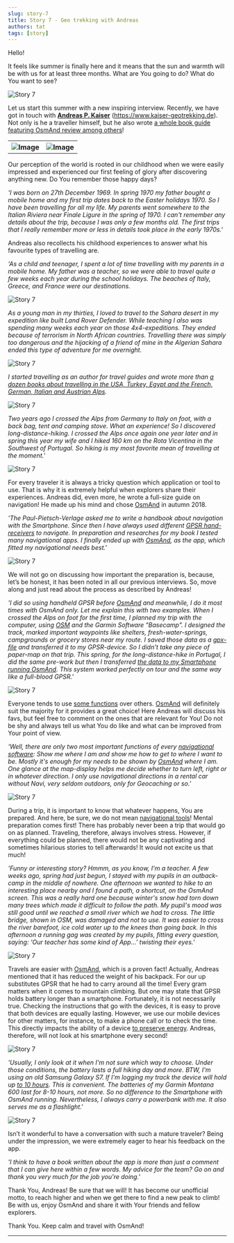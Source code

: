 ```yaml
---
slug: story-7
title: Story 7 - Geo trekking with Andreas
authors: tat
tags: [story]
---
```



Hello!

It feels like summer is finally here and it means that the sun and warmth will be with us for at least three months. What are You going to do? What do You want to see?

![Story 7](./2.jpg)

<!--truncate-->



Let us start this summer with a new inspiring interview. Recently, we have got in touch with <a href="https://www.kaiser-geotrekking.de/">**Andreas P. Kaiser**</a> (https://www.kaiser-geotrekking.de). Not only is he a traveller himself, but he also wrote <a href="https://www.kaiser-geotrekking.de/publikationen">a whole book guide featuring OsmAnd review among others</a>!

<table>
  <tr>
    <th><img src={require('./3.jpg').default} alt="Image"/></th>
    <th><img src={require('./1.jpg').default} alt="Image"/></th>
    </tr>
</table> 

Our perception of the world is rooted in our childhood when we were easily impressed and experienced our first feeling of glory after discovering anything new. Do You remember those happy days?

_'I was born on 27th December 1969. In spring 1970 my father bought a mobile home and my first trip dates back to the Easter holidays 1970. So I have been travelling for all my life. My parents went somewhere to the Italian Riviera near Finale Ligure in the spring of 1970. I can't remember any details about the trip, because I was only a few months old. The first trips that I really remember more or less in details took place in the early 1970s.'_

Andreas also recollects his childhood experiences to answer what his favourite types of travelling are.

_'As a child and teenager, I spent a lot of time travelling with my parents in a mobile home. My father was a teacher, so we were able to travel quite a few weeks each year during the school holidays. The beaches of Italy, Greece, and France were our destinations._

![Story 7](./12.jpg)

_As a young man in my thirties, I loved to travel to the Sahara desert in my expedition like built Land Rover Defender. While teaching I also was spending many weeks each year on those 4x4-expeditions. They ended because of terrorism in North African countries. Travelling there was simply too dangerous and the hijacking of a friend of mine in the Algerian Sahara ended this type of adventure for me overnight._

![Story 7](./4.jpg)

_I started travelling as an author for travel guides and wrote more than <a href="https://www.kaiser-geotrekking.de/publikationen">a dozen books about travelling in the USA, Turkey, Egypt and the French, German, Italian and Austrian Alps</a>._

![Story 7](./5.jpg)

_Two years ago I crossed the Alps from Germany to Italy on foot, with a back bag, tent and camping stove. What an experience! So I discovered long-distance-hiking. I crossed the Alps once again one year later and in spring this year my wife and I hiked 160 km on the Rota Vicentina in the Southwest of Portugal. So hiking is my most favorite mean of travelling at the moment.'_

![Story 7](./6.jpg)

For every traveler it is always a tricky question which application or tool to use. That is why it is extremely helpful when explorers share their experiences. Andreas did, even more, he wrote a full-size guide on navigation! He made up his mind and chose <a href="https://osmand.net/">OsmAnd</a> in autumn 2018.

_'The Paul-Pietsch-Verlage asked me to write a handbook about navigation with the Smartphone. Since then I have always used different <a href="https://en.wikipedia.org/wiki/GPS_navigation_device">GPSR hand-receivers</a> to navigate. In preparation and researches for my book I tested many navigational apps. I finally ended up with <a href="https://osmand.net/">OsmAnd</a>, as the app, which fitted my navigational needs best.'_

![Story 7](./7.jpg)

We will not go on discussing how important the preparation is, because, let’s be honest, it has been noted in all our previous interviews. So, move along and just read about the process as described by Andreas!

_'I did so using handheld GPSR before <a href="https://osmand.net/">OsmAnd</a> and meanwhile, I do it most times with OsmAnd only. Let me explain this with two examples. When I crossed the Alps on foot for the first time, I planned my trip with the computer, using <a href="https://www.openstreetmap.org">OSM</a> and the Garmin Software "Basecamp". I designed the track, marked important waypoints like shelters, fresh-water-springs, campgrounds or grocery stores near my route. I saved those data as a <a href="https://osmand.net/features/trip-recording-plugin">gpx-file</a> and transferred it to my GPSR-device. So I didn't take any piece of paper-map on that trip. This spring, for the long-distance-hike in Portugal, I did the same pre-work but then I transferred <a href="https://osmand.net/features/trip-planning">the data to my Smartphone running OsmAnd</a>. This system worked perfectly on tour and the same way like a full-blood GPSR.'_

![Story 7](./13.jpg)

Everyone tends to use <a href="https://osmand.net/features">some functions</a> over others. <a href="https://osmand.net/">OsmAnd</a> will definitely suit the majority for it provides a great choice! Here Andreas will discuss his favs, but feel free to comment on the ones that are relevant for You! Do not be shy and always tell us what You do like and what can be improved from Your point of view.

_'Well, there are only two most important functions of every <a href="https://osmand.net/features/navigation">navigational software</a>: Show me where I am and show me how to get to where I want to be. Mostly it's enough for my needs to be shown by <a href="https://osmand.net/">OsmAnd</a> where I am. One glance at the map-display helps me decide whether to turn left, right or in whatever direction.  I only use navigational directions in a rental car without Navi, very seldom outdoors, only for Geocaching or so.'_

![Story 7](./9.jpg)

During a trip, it is important to know that whatever happens, You are prepared. And here, be sure, we do not mean <a href="https://osmand.net/features/navigation">navigational tools</a>! Mental preparation comes first! There has probably never been a trip that would go on as planned. Traveling, therefore, always involves stress. However, if everything could be planned, there would not be any captivating and sometimes hilarious stories to tell afterwards! It would not excite us that much!

_'Funny or interesting story? Hmmm, as you know, I'm a teacher. A few weeks ago, spring had just begun, I stayed with my pupils in an outback-camp in the middle of nowhere. One afternoon we wanted to hike to an interesting place nearby and I found a path, a shortcut, on the OsmAnd screen. This was a really  hard one because winter's snow had torn down many trees which made it difficult to follow the path. My pupil's mood was still good until we reached a small river which we had to cross. The little bridge, shown in OSM, was damaged and not to use. It was easier to cross the river barefoot, ice cold water up to the knees than going back. In this afternoon a running gag was created by my pupils, fitting every question, saying: ‘Our teacher has some kind of App…’ twisting their eyes.'_

![Story 7](./10.jpg)

Travels are easier with <a href="https://osmand.net/">OsmAnd</a>, which is a proven fact! Actually, Andreas mentioned that it has reduced the weight of his backpack. For our up substitutes GPSR that he had to carry around all the time! Every gram matters when it comes to mountain climbing. But one may state that GPSR holds battery longer than a smartphone. Fortunately, it is not necessarily true. Checking the instructions that go with the devices, it is easy to prove that both devices are equally lasting. However, we use our mobile devices for other matters, for instance, to make a phone call or to check the time. This directly impacts the ability of a device <a href="https://dontkillmyapp.com/">to preserve energy</a>. Andreas, therefore, will not look at his smartphone every second!

![Story 7](./8.jpg)

_'Usually, I only look at it when I'm not sure which way to choose. Under those conditions, the battery lasts a full hiking day and more. BTW, I'm using an old Samsung Galaxy S7. If I'm logging my track the device will hold up <a href="https://dontkillmyapp.com/">to 10 hours</a>. This is convenient. The batteries of my Garmin Montana 600 last for 8-10 hours, not more. So no difference to the Smartphone with OsmAnd running. Nevertheless, I always carry a powerbank with me. It also serves me as a flashlight.'_

![Story 7](./11.jpg)

Isn’t it wonderful to have a conversation with such a mature traveler? Being under the impression, we were extremely eager to hear his feedback on the app.

_'I think to have a book written about the app is more than just a comment that I can give here within a few words. My advice for the team? Go on and thank you very much for the job you're doing.'_

Thank You, Andreas! Be sure that we will! It has become our unofficial motto, to reach higher and when we get there to find a new peak to climb! Be with us, enjoy OsmAnd and share it with Your friends and fellow explorers.

Thank You. Keep calm and travel with OsmAnd!
_________________________________________________

<LinksTelegram/>
<AndroidStore/>
<AppleStore/>